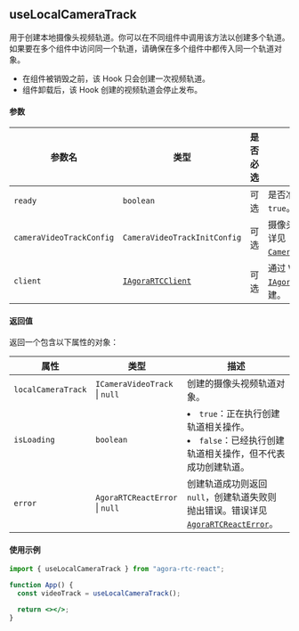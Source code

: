 ## useLocalCameraTrack

用于创建本地摄像头视频轨道。你可以在不同组件中调用该方法以创建多个轨道。如果要在多个组件中访问同一个轨道，请确保在多个组件中都传入同一个轨道对象。

- 在组件被销毁之前，该 Hook 只会创建一次视频轨道。
- 组件卸载后，该 Hook 创建的视频轨道会停止发布。

#### 参数

| 参数名                   | 类型                                                                    | 是否必选 | 描述                                                                                                                             |
| ------------------------ | ----------------------------------------------------------------------- | -------- | -------------------------------------------------------------------------------------------------------------------------------- |
| `ready`                  | `boolean`                                                               | 可选     | 是否准备好创建轨道，默认为 `true`。                                                                                              |
| `cameraVideoTrackConfig` | `CameraVideoTrackInitConfig`                                            | 可选     | 摄像头视频轨道的初始化配置。详见 [`CameraVideoTrackInitConfig`](/api-ref/rtc/react/interfaces/cameravideotrackinitconfig.html)。 |
| `client`                 | [`IAgoraRTCClient`](/api-ref/rtc/react/interfaces/iagorartcclient.html) | 可选     | 通过 Web SDK 的 [`IAgoraRTC.createClient`](/api-ref/rtc/react/interfaces/iagorartc.html#createclient) 创建。                     |

#### 返回值

返回一个包含以下属性的对象：

| 属性               | 类型                                       | 描述                                                                                                                                                                     |
| ------------------ | ------------------------------------------ | ------------------------------------------------------------------------------------------------------------------------------------------------------------------------ |
| `localCameraTrack` | `ICameraVideoTrack` &VerticalLine; `null`  | 创建的摄像头视频轨道对象。                                                                                                                                               |
| `isLoading`        | `boolean`                                  | <li>`true`：正在执行创建轨道相关操作。</li><li>`false`：已经执行创建轨道相关操作，但不代表成功创建轨道。</li>                                                            |
| `error`            | `AgoraRTCReactError` &VerticalLine; `null` | 创建轨道成功则返回 `null`，创建轨道失败则抛出错误。错误详见 [`AgoraRTCReactError`](https://doc.shengwang.cn/api-ref/rtc/react/react-sdk/data-types#agorartcreacterror)。 |

#### 使用示例

```jsx
import { useLocalCameraTrack } from "agora-rtc-react";

function App() {
  const videoTrack = useLocalCameraTrack();

  return <></>;
}
```
